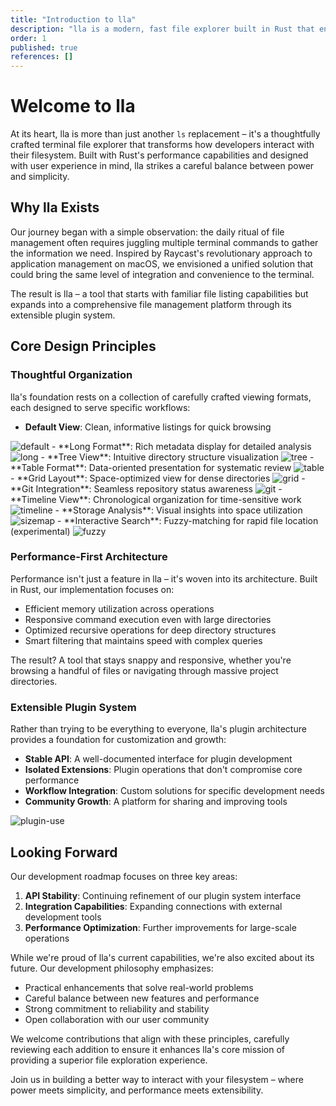 ```yaml
---
title: "Introduction to lla"
description: "lla is a modern, fast file explorer built in Rust that enhances the traditional ls command with powerful features like plugins, specialized views, and Git integration."
order: 1
published: true
references: []
---
```


<Banner/>

# Welcome to lla

At its heart, lla is more than just another `ls` replacement – it's a thoughtfully crafted terminal file explorer that transforms how developers interact with their filesystem. Built with Rust's performance capabilities and designed with user experience in mind, lla strikes a careful balance between power and simplicity.

## Why lla Exists

Our journey began with a simple observation: the daily ritual of file management often requires juggling multiple terminal commands to gather the information we need. Inspired by Raycast's revolutionary approach to application management on macOS, we envisioned a unified solution that could bring the same level of integration and convenience to the terminal.

The result is lla – a tool that starts with familiar file listing capabilities but expands into a comprehensive file management platform through its extensible plugin system.

## Core Design Principles

### Thoughtful Organization

lla's foundation rests on a collection of carefully crafted viewing formats, each designed to serve specific workflows:

- **Default View**: Clean, informative listings for quick browsing
<img src="https://github.com/user-attachments/assets/3517c63c-f4ec-4a51-ab6d-46a0ed7918f8" className="rounded-2xl" alt="default" />
- **Long Format**: Rich metadata display for detailed analysis
<img src="https://github.com/user-attachments/assets/2a8d95e4-efd2-4bff-a905-9d9a892dc794" className="rounded-2xl" alt="long" />
- **Tree View**: Intuitive directory structure visualization
<img src="https://github.com/user-attachments/assets/cb32bfbb-eeb1-4701-889d-f3d42c7d4896" className="rounded-2xl" alt="tree" />
- **Table Format**: Data-oriented presentation for systematic review
<img src="https://github.com/user-attachments/assets/9f1d6d97-4074-4480-b242-a6a2eace4b38" className="rounded-2xl" alt="table" />
- **Grid Layout**: Space-optimized view for dense directories
<img src="https://github.com/user-attachments/assets/b81d01ea-b830-4833-8791-7b62ff9137df" className="rounded-2xl" alt="grid" />
- **Git Integration**: Seamless repository status awareness
<img src="https://github.com/user-attachments/assets/b0654b20-c37d-45c2-9fd0-f3399fce385e" className="rounded-2xl" alt="git" />
- **Timeline View**: Chronological organization for time-sensitive work
<img src="https://github.com/user-attachments/assets/06a156a7-628a-4948-b75c-a0da584c9224" className="rounded-2xl" alt="timeline" />
- **Storage Analysis**: Visual insights into space utilization
<img src="https://github.com/user-attachments/assets/dad703ec-ef23-460b-9b9c-b5c5d6595300" className="rounded-2xl" alt="sizemap" />
- **Interactive Search**: Fuzzy-matching for rapid file location (experimental)
<img src="https://github.com/user-attachments/assets/ec946fd2-34d7-40b7-b951-ffd9c4009ad6" className="rounded-2xl" alt="fuzzy" />

### Performance-First Architecture

Performance isn't just a feature in lla – it's woven into its architecture. Built in Rust, our implementation focuses on:

- Efficient memory utilization across operations
- Responsive command execution even with large directories
- Optimized recursive operations for deep directory structures
- Smart filtering that maintains speed with complex queries

The result? A tool that stays snappy and responsive, whether you're browsing a handful of files or navigating through massive project directories.

### Extensible Plugin System

Rather than trying to be everything to everyone, lla's plugin architecture provides a foundation for customization and growth:

- **Stable API**: A well-documented interface for plugin development
- **Isolated Extensions**: Plugin operations that don't compromise core performance
- **Workflow Integration**: Custom solutions for specific development needs
- **Community Growth**: A platform for sharing and improving tools

<img src="https://github.com/user-attachments/assets/8ecd56bc-6fee-4822-acb8-6699a7226920" className="rounded-2xl" alt="plugin-use" />

## Looking Forward

Our development roadmap focuses on three key areas:

1. **API Stability**: Continuing refinement of our plugin system interface
2. **Integration Capabilities**: Expanding connections with external development tools
3. **Performance Optimization**: Further improvements for large-scale operations

While we're proud of lla's current capabilities, we're also excited about its future. Our development philosophy emphasizes:

- Practical enhancements that solve real-world problems
- Careful balance between new features and performance
- Strong commitment to reliability and stability
- Open collaboration with our user community

We welcome contributions that align with these principles, carefully reviewing each addition to ensure it enhances lla's core mission of providing a superior file exploration experience.

Join us in building a better way to interact with your filesystem – where power meets simplicity, and performance meets extensibility.